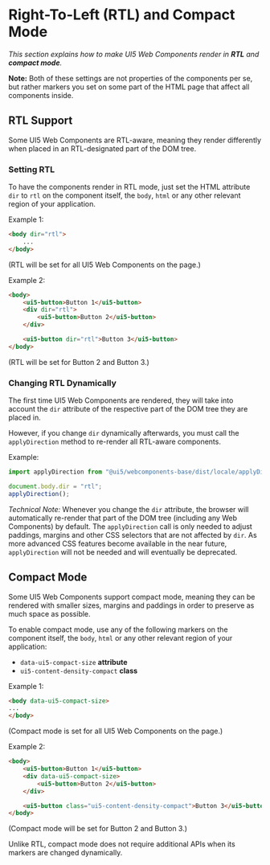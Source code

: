 
<Meta title="Docs/Advanced/RTL and compact mode" />

# Right-To-Left (RTL) and Compact Mode

*This section explains how to make UI5 Web Components render in **RTL** and **compact mode**.*

**Note:** Both of these settings are not properties of the components per se, but rather markers you set on some part of the HTML page that affect all components inside.

## RTL Support

Some UI5 Web Components are RTL-aware, meaning they render differently when placed in an RTL-designated part of the DOM tree.

### Setting RTL

To have the components render in RTL mode, just set the HTML attribute `dir` to `rtl` on the component itself, the `body`, `html` or any other relevant region of your application.

Example 1: 
```html
<body dir="rtl">
    ...
</body>
```
(RTL will be set for all UI5 Web Components on the page.)

Example 2:
```html
<body>
    <ui5-button>Button 1</ui5-button>
    <div dir="rtl">
        <ui5-button>Button 2</ui5-button>
    </div>

    <ui5-button dir="rtl">Button 3</ui5-button>
</body>
```
(RTL will be set for Button 2 and Button 3.)

### Changing RTL Dynamically

The first time UI5 Web Components are rendered, they will take into account the `dir` attribute  of the respective part of the DOM tree they are placed in.

However, if you change `dir` dynamically afterwards, you must call the `applyDirection` method to re-render all RTL-aware components.

Example:
```js
import applyDirection from "@ui5/webcomponents-base/dist/locale/applyDirection.js";

document.body.dir = "rtl";
applyDirection();
```

*Technical Note:* Whenever you change the `dir` attribute, the browser will automatically re-render that part of the DOM tree (including any Web Components) by default.
The `applyDirection` call is only needed to adjust paddings, margins and other CSS selectors that are not affected by `dir`. As more advanced CSS
features become available in the near future, `applyDirection` will not be needed and will eventually be deprecated.

## Compact Mode

Some UI5 Web Components support compact mode, meaning they can be rendered with smaller sizes, margins and paddings in order to preserve as much space as possible.

To enable compact mode, use any of the following markers on the component itself, the `body`, `html` or any other relevant region of your application:
 - `data-ui5-compact-size` **attribute**
 - `ui5-content-density-compact` **class**

Example 1:

```html
<body data-ui5-compact-size>
...
</body>
```
(Compact mode is set for all UI5 Web Components on the page.)

Example 2:
```html
<body>
    <ui5-button>Button 1</ui5-button>
    <div data-ui5-compact-size>
        <ui5-button>Button 2</ui5-button>
    </div>

    <ui5-button class="ui5-content-density-compact">Button 3</ui5-button>
</body>
```
(Compact mode will be set for Button 2 and Button 3.)

Unlike RTL, compact mode does not require additional APIs when its markers are changed dynamically.

<Footer />